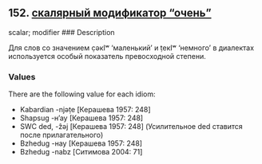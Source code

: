 ## 152. <a href =  'https://agricolamz.github.io/The_Circassian_Isoglosses_Database/152.html'>скалярный модификатор "очень"</a>
scalar; modifier
### Description

Для слов со значением c̣əкIʷ ‘маленький’ и ṭeкIʷ ‘немного’ в диалектах используется особый показатель превосходной степени.

### Values
There are the following value for each idiom:

* Kabardian  -njəṭe [Керашева 1957: 248] 
* Shapsug  -н'ау [Керашева 1957: 248] 
* SWC  ded, -ẑəj [Керашева 1957: 248] (Усилительное ded ставится после прилагательного)
* Bzhedug  -нау [Керашева 1957: 248] 
* Bzhedug  -nabz [Ситимова 2004: 71] 

